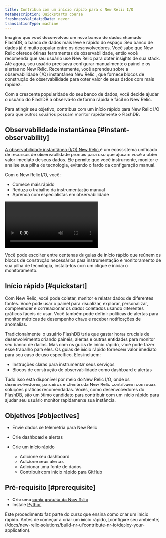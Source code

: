 ```yaml
---
title: Contribua com um início rápido para o New Relic I/O
metaDescription: Quickstarts course
freshnessValidatedDate: never
translationType: machine
---
```


Imagine que você desenvolveu um novo banco de dados chamado FlashDB, o banco de dados mais leve e rápido do espaço. Seu banco de dados já é muito popular entre os desenvolvedores. Você sabe que New Relic oferece ótimas ferramentas de observabilidade, então você recomenda que seu usuário use New Relic para obter insights de sua stack. Até agora, seu usuário precisava configurar manualmente o painel e os alertas no New Relic. Recentemente, você aprendeu sobre a observabilidade (I/O) instantânea New Relic , que fornece blocos de construção de observabilidade para obter valor de seus dados com mais rapidez.

Com a crescente popularidade do seu banco de dados, você decide ajudar o usuário do FlashDB a observá-lo de forma rápida e fácil no New Relic.

Para atingir seu objetivo, contribua com um início rápido para New Relic I/O para que outros usuários possam monitor rapidamente o FlashDB.

## Observabilidade instantânea [#instant-observability]

[A observabilidade instantânea (I/O) New Relic ](https://newrelic.com/instant-observability)é um ecossistema unificado de recursos de observabilidade prontos para uso que ajudam você a obter valor imediato de seus dados. Ele permite que você instrumente, monitor e analise sua pilha de tecnologia, evitando o fardo da configuração manual.

Com o New Relic I/O, você:

* Comece mais rápido
* Reduza o trabalho da instrumentação manual
* Aprenda com especialistas em observabilidade

<Video
  id="c9zprczTXj8"
  type="youtube"
/>

Você pode escolher entre centenas de guias de início rápido que reúnem os blocos de construção necessários para instrumentação e monitoramento de sua pilha de tecnologia, instalá-los com um clique e iniciar o monitoramento.

## Início rápido [#quickstart]

Com New Relic, você pode coletar, monitor e relatar dados de diferentes fontes. Você pode usar o painel para visualizar, explorar, personalizar, compreender e correlacionar os dados coletados usando diferentes gráficos fáceis de usar. Você também pode definir políticas de alertas para monitor métricas de desempenho chave e receber notificações de anomalias.

Tradicionalmente, o usuário FlashDB teria que gastar horas cruciais de desenvolvimento criando painéis, alertas e outras entidades para monitor seu banco de dados. Mas com os guias de início rápido, você pode fazer esse trabalho para eles. Os guias de início rápido fornecem valor imediato para seu caso de uso específico. Eles incluem:

* Instruções claras para instrumentar seus serviços
* Blocos de construção de observabilidade como dashboard e alertas

Tudo isso está disponível por meio do New Relic I/O, onde os desenvolvedores, parceiros e clientes da New Relic contribuem com suas soluções práticas recomendadas. Vocês, como desenvolvedores do FlashDB, são um ótimo candidato para contribuir com um início rápido para ajudar seu usuário monitor rapidamente sua instância.

## Objetivos [#objectives]

* Envie dados de telemetria para New Relic

* Crie dashboard e alertas

* Crie um início rápido

  * Adicione seu dashboard
  * Adicione seus alertas
  * Adicionar uma fonte de dados
  * Contribuir com início rápido para GitHub

## Pré-requisito [#prerequisite]

* Crie uma [conta gratuita da New Relic](https://login.newrelic.com/login)
* Instale [Python](https://www.python.org/downloads/)

<Callout variant="tip">
  Este procedimento faz parte do curso que ensina como criar um início rápido. Antes de começar a criar um início rápido, [configure seu ambiente](/docs/new-relic-solutions/build-nr-ui/contribute-nr-io/deploy-your-application).
</Callout>